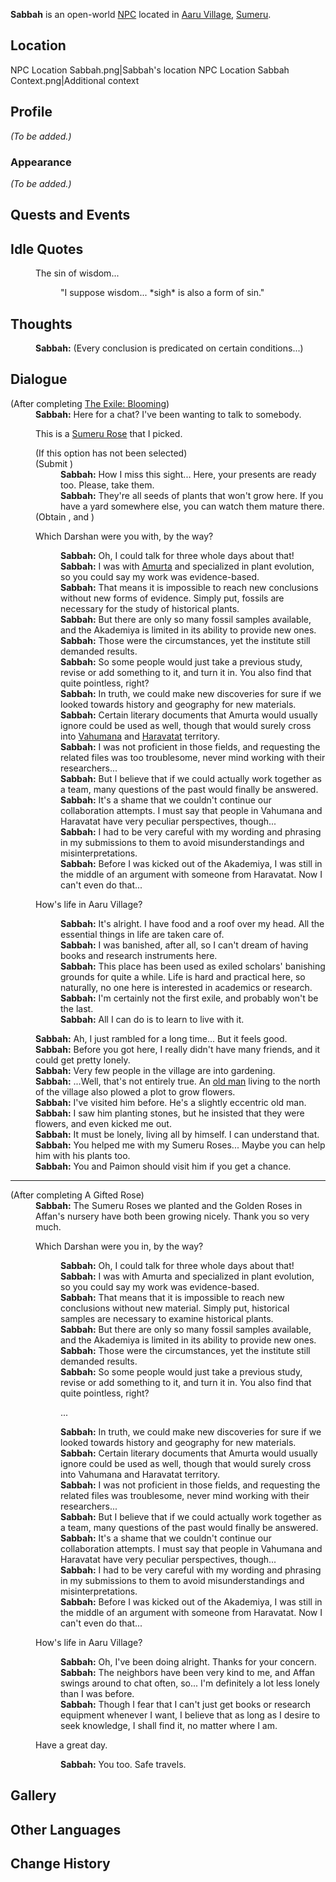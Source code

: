 {{Meta
<!-- Remove this template after adding the missing info -->
|missing_NPC_profile  = yes
}}
{{Character Infobox
|type             = Open-World NPC
|image            = NPC Sabbah.png
|realname         = <!-- Optional, if different from in-game name -->
|deceased         = <!-- Past (for deceased prior to events of the game) or free response -->
|region           = Sumeru
|location         = Sumeru
|affiliation      = Aaru Village
|affiliation2     = Amurta
|affiliationNote2 = formerly
|title            = 

|ancestry         = <!-- Clan/family -->
|father           = 
|mother           = 
|spouse           = 
|sibling          = 
|child            = 
|relative         = 

|voiceEN          = 
|voiceCN          = 
|voiceJP          = 
|dialoguereward   = 
}}
'''Sabbah''' is an open-world [[NPC]] located in [[Aaru Village]], [[Sumeru]].

==Location==
<gallery>
NPC Location Sabbah.png|Sabbah's location
NPC Location Sabbah Context.png|Additional context
</gallery>

==Profile==
<!-- Detailed story/lore information goes here. -->
''(To be added.)''

===Appearance===
<!-- Keep appearance section short and concise. Limit to 2 paragraphs with 3-4 sentences each. -->
''(To be added.)''

==Quests and Events==
{{Quests and Events}}

==Idle Quotes==
{{Dialogue Start}}
: {{DIcon|Idle}} The sin of wisdom...
:: {{A|VO Sabbah 01.ogg}} "I suppose wisdom... *sigh* is also a form of sin."
{{Dialogue End}}

==Thoughts==
{{All Schemes to Know Explanation|name=Sabbah}}
{{Dialogue Start}}
:{{A|VO Sabbah All Schemes to Know 01.ogg}} '''Sabbah:''' (Every conclusion is predicated on certain conditions...)
{{Dialogue End}}

==Dialogue==
{{Dialogue Start}}
;(After completing [[The Exile: Blooming]])
:'''Sabbah:''' Here for a chat? I've been wanting to talk to somebody.
:{{DIcon}} This is a [[Sumeru Rose]] that I picked.
:;(If this option has not been selected)
:;(Submit {{Item|Sumeru Rose}})
::'''Sabbah:''' How I miss this sight... Here, your presents are ready too. Please, take them.
::'''Sabbah:''' They're all seeds of plants that won't grow here. If you have a yard somewhere else, you can watch them mature there.
:;(Obtain {{Item|Harra Fruit Seed|x=3}}, {{Item|Zaytun Peach Seed|x=3}} and {{Item|Sumeru Rose Seed|x=3}})
:{{DIcon}} Which Darshan were you with, by the way?
::'''Sabbah:''' Oh, I could talk for three whole days about that!
::'''Sabbah:''' I was with [[Amurta]] and specialized in plant evolution, so you could say my work was evidence-based.
::'''Sabbah:''' That means it is impossible to reach new conclusions without new forms of evidence. Simply put, fossils are necessary for the study of historical plants.
::'''Sabbah:''' But there are only so many fossil samples available, and the Akademiya is limited in its ability to provide new ones.
::'''Sabbah:''' Those were the circumstances, yet the institute still demanded results.
::'''Sabbah:''' So some people would just take a previous study, revise or add something to it, and turn it in. You also find that quite pointless, right?
::'''Sabbah:''' In truth, we could make new discoveries for sure if we looked towards history and geography for new materials.
::'''Sabbah:''' Certain literary documents that Amurta would usually ignore could be used as well, though that would surely cross into [[Vahumana]] and [[Haravatat]] territory.
::'''Sabbah:''' I was not proficient in those fields, and requesting the related files was too troublesome, never mind working with their researchers...
::'''Sabbah:''' But I believe that if we could actually work together as a team, many questions of the past would finally be answered.
::'''Sabbah:''' It's a shame that we couldn't continue our collaboration attempts. I must say that people in Vahumana and Haravatat have very peculiar perspectives, though...
::'''Sabbah:''' I had to be very careful with my wording and phrasing in my submissions to them to avoid misunderstandings and misinterpretations.
::'''Sabbah:''' Before I was kicked out of the Akademiya, I was still in the middle of an argument with someone from Haravatat. Now I can't even do that...
:{{DIcon}} How's life in Aaru Village?
::'''Sabbah:''' It's alright. I have food and a roof over my head. All the essential things in life are taken care of.
::'''Sabbah:''' I was banished, after all, so I can't dream of having books and research instruments here.
::'''Sabbah:''' This place has been used as exiled scholars' banishing grounds for quite a while. Life is hard and practical here, so naturally, no one here is interested in academics or research.
::'''Sabbah:''' I'm certainly not the first exile, and probably won't be the last.
::'''Sabbah:''' All I can do is to learn to live with it.
:'''Sabbah:''' Ah, I just rambled for a long time... But it feels good.
:'''Sabbah:''' Before you got here, I really didn't have many friends, and it could get pretty lonely.
:'''Sabbah:''' Very few people in the village are into gardening.
:'''Sabbah:''' ...Well, that's not entirely true. An [[Affan|old man]] living to the north of the village also plowed a plot to grow flowers.
:'''Sabbah:''' I've visited him before. He's a slightly eccentric old man.
:'''Sabbah:''' I saw him planting stones, but he insisted that they were flowers, and even kicked me out.
:'''Sabbah:''' It must be lonely, living all by himself. I can understand that.
:'''Sabbah:''' You helped me with my Sumeru Roses... Maybe you can help him with his plants too.
:'''Sabbah:''' You and Paimon should visit him if you get a chance.
----
;(After completing A Gifted Rose)
:'''Sabbah:''' The Sumeru Roses we planted and the Golden Roses in Affan's nursery have both been growing nicely. Thank you so very much.
:{{DIcon}} Which Darshan were you in, by the way?
::'''Sabbah:''' Oh, I could talk for three whole days about that!
::'''Sabbah:''' I was with Amurta and specialized in plant evolution, so you could say my work was evidence-based.
::'''Sabbah:''' That means that it is impossible to reach new conclusions without new material. Simply put, historical samples are necessary to examine historical plants.
::'''Sabbah:''' But there are only so many fossil samples available, and the Akademiya is limited in its ability to provide new ones.
::'''Sabbah:''' Those were the circumstances, yet the institute still demanded results.
::'''Sabbah:''' So some people would just take a previous study, revise or add something to it, and turn it in. You also find that quite pointless, right?
::{{DIcon}} ...
::'''Sabbah:''' In truth, we could make new discoveries for sure if we looked towards history and geography for new materials.
::'''Sabbah:''' Certain literary documents that Amurta would usually ignore could be used as well, though that would surely cross into Vahumana and Haravatat territory.
::'''Sabbah:''' I was not proficient in those fields, and requesting the related files was troublesome, never mind working with their researchers...
::'''Sabbah:''' But I believe that if we could actually work together as a team, many questions of the past would finally be answered.
::'''Sabbah:''' It's a shame that we couldn't continue our collaboration attempts. I must say that people in Vahumana and Haravatat have very peculiar perspectives, though...
::'''Sabbah:''' I had to be very careful with my wording and phrasing in my submissions to them to avoid misunderstandings and misinterpretations.
::'''Sabbah:''' Before I was kicked out of the Akademiya, I was still in the middle of an argument with someone from Haravatat. Now I can't even do that...
:{{DIcon}} How's life in Aaru Village?
::'''Sabbah:''' Oh, I've been doing alright. Thanks for your concern.
::'''Sabbah:''' The neighbors have been very kind to me, and Affan swings around to chat often, so... I'm definitely a lot less lonely than I was before.
::'''Sabbah:''' Though I fear that I can't just get books or research equipment whenever I want, I believe that as long as I desire to seek knowledge, I shall find it, no matter where I am.
:{{DIcon}} Have a great day.
::'''Sabbah:''' You too. Safe travels.
{{Dialogue End}}
<!--
==Event Dialogue==
===Event Name===
{{Dialogue Start}}
:'''Sabbah:'''
{{Dialogue End}}

==Trivia==
*
-->
==Gallery==
{{Files by Character Gallery|titlematch=<!--
-->Candace Shorts 2022-09-27.png¦
}}

==Other Languages==
{{Other Languages
|default_hidden = 1
|en      = Sabbah
|zhs     = 赛芭
|zhs_rm  = Sàibā
|zht     = 賽芭
|zht_rm  = Sàibā
|ja      = サバーフ
|ja_rm   = Sabaafu
|ko      = 사바
|es      = Sabah
|fr      = Sabbah
|ru      = Саббах
|th      = Sabbah
|vi      = Sabbah
|de      = Sabbah
|id      = Sabbah
|pt      = Sabbah
|tr      = Sabbah
|it      = Sabbah
}}

==Change History==
{{Change History|3.1}}
<!--
==References==
{{Reflist}}
-->